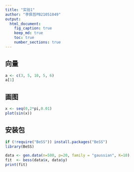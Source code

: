 ---
title: "实验1"
author: "李佩哲PB21051049"
output: 
  html_document: 
    fig_caption: true
    keep_md: true
    toc: true
    number_sections: true
---

## 向量
```{r}
a <- c(3, 5, 10, 5, 6)
a[1]
```

## 画图
```{r}
x <- seq(0,2*pi,0.01)
plot(sin(x))
```

## 安装包
```{r}
if (!require("BeSS")) install.packages("BeSS")
library(BeSS)

data <- gen.data(n=500, p=20, family = "gaussian", K=10)
fit  <- bess(data$x, data$y)
print(fit)
```